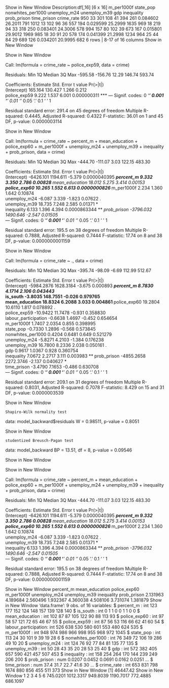 
Show in New Window
Description:df[,16] [6 x 16]
m_per1000f
<int>
state_pop
<int>
nonwhites_per1000
<int>
unemploy_m24
<int>
unemploy_m39
<int>
gdp
<int>
inequality
<int>
prob_prison
<dbl>
time_prison
<dbl>
crime_rate
<int>
950	33	301	108	41	394	261	0.084602	26.2011	791
1012	13	102	96	36	557	194	0.029599	25.2999	1635
969	18	219	94	33	318	250	0.083401	24.3006	578
994	157	80	102	39	673	167	0.015801	29.9012	1969
985	18	30	91	20	578	174	0.041399	21.2998	1234
964	25	44	84	29	689	126	0.034201	20.9995	682
6 rows | 8-17 of 16 columns
Show in New Window

Show in New Window

Call:
lm(formula = crime_rate ~ police_exp59, data = crime)

Residuals:
    Min      1Q  Median      3Q     Max 
-595.58 -156.76   12.29  146.74  593.74 

Coefficients:
             Estimate Std. Error t value    Pr(>|t|)    
(Intercept)   165.164    130.427   1.266       0.212    
police_exp59    9.222      1.537   6.001 0.000000311 ***
---
Signif. codes:  0 ‘***’ 0.001 ‘**’ 0.01 ‘*’ 0.05 ‘.’ 0.1 ‘ ’ 1

Residual standard error: 291.4 on 45 degrees of freedom
Multiple R-squared:  0.4445,	Adjusted R-squared:  0.4322 
F-statistic: 36.01 on 1 and 45 DF,  p-value: 0.0000003114

Show in New Window

Call:
lm(formula = crime_rate ~ percent_m + mean_education + police_exp60 + 
    m_per1000f + unemploy_m24 + unemploy_m39 + inequality + prob_prison, 
    data = crime)

Residuals:
    Min      1Q  Median      3Q     Max 
-444.70 -111.07    3.03  122.15  483.30 

Coefficients:
                Estimate Std. Error t value     Pr(>|t|)    
(Intercept)    -6426.101   1194.611  -5.379 0.0000040395 ***
percent_m          9.332      3.350   2.786      0.00828 ** 
mean_education    18.012      5.275   3.414      0.00153 ** 
police_exp60      10.265      1.552   6.613 0.0000000826 ***
m_per1000f         2.234      1.360   1.642      0.10874    
unemploy_m24      -6.087      3.339  -1.823      0.07622 .  
unemploy_m39      18.735      7.248   2.585      0.01371 *  
inequality         6.133      1.396   4.394 0.0000863344 ***
prob_prison    -3796.032   1490.646  -2.547      0.01505 *  
---
Signif. codes:  0 ‘***’ 0.001 ‘**’ 0.01 ‘*’ 0.05 ‘.’ 0.1 ‘ ’ 1

Residual standard error: 195.5 on 38 degrees of freedom
Multiple R-squared:  0.7888,	Adjusted R-squared:  0.7444 
F-statistic: 17.74 on 8 and 38 DF,  p-value: 0.0000000001159

Show in New Window

Call:
lm(formula = crime_rate ~ ., data = crime)

Residuals:
    Min      1Q  Median      3Q     Max 
-395.74  -98.09   -6.69  112.99  512.67 

Coefficients:
                       Estimate Std. Error t value Pr(>|t|)    
(Intercept)          -5984.2876  1628.3184  -3.675 0.000893 ***
percent_m                8.7830     4.1714   2.106 0.043443 *  
is_south                -3.8035   148.7551  -0.026 0.979765    
mean_education          18.8324     6.2088   3.033 0.004861 ** 
police_exp60            19.2804    10.6110   1.817 0.078892 .  
police_exp59           -10.9422    11.7478  -0.931 0.358830    
labour_participation    -0.6638     1.4697  -0.452 0.654654    
m_per1000f               1.7407     2.0354   0.855 0.398995    
state_pop               -0.7330     1.2896  -0.568 0.573845    
nonwhites_per1000        0.4204     0.6481   0.649 0.521279    
unemploy_m24            -5.8271     4.2103  -1.384 0.176238    
unemploy_m39            16.7800     8.2336   2.038 0.050161 .  
gdp                      0.9617     1.0367   0.928 0.360754    
inequality               7.0672     2.2717   3.111 0.003983 ** 
prob_prison          -4855.2658  2272.3746  -2.137 0.040627 *  
time_prison             -3.4790     7.1653  -0.486 0.630708    
---
Signif. codes:  0 ‘***’ 0.001 ‘**’ 0.01 ‘*’ 0.05 ‘.’ 0.1 ‘ ’ 1

Residual standard error: 209.1 on 31 degrees of freedom
Multiple R-squared:  0.8031,	Adjusted R-squared:  0.7078 
F-statistic: 8.429 on 15 and 31 DF,  p-value: 0.0000003539

Show in New Window

	Shapiro-Wilk normality test

data:  model_backward$residuals
W = 0.98511, p-value = 0.8051

Show in New Window

	studentized Breusch-Pagan test

data:  model_backward
BP = 13.51, df = 8, p-value = 0.09546

Show in New Window

Show in New Window

Call:
lm(formula = crime_rate ~ percent_m + mean_education + police_exp60 + 
    m_per1000f + unemploy_m24 + unemploy_m39 + inequality + prob_prison, 
    data = crime)

Residuals:
    Min      1Q  Median      3Q     Max 
-444.70 -111.07    3.03  122.15  483.30 

Coefficients:
                Estimate Std. Error t value     Pr(>|t|)    
(Intercept)    -6426.101   1194.611  -5.379 0.0000040395 ***
percent_m          9.332      3.350   2.786      0.00828 ** 
mean_education    18.012      5.275   3.414      0.00153 ** 
police_exp60      10.265      1.552   6.613 0.0000000826 ***
m_per1000f         2.234      1.360   1.642      0.10874    
unemploy_m24      -6.087      3.339  -1.823      0.07622 .  
unemploy_m39      18.735      7.248   2.585      0.01371 *  
inequality         6.133      1.396   4.394 0.0000863344 ***
prob_prison    -3796.032   1490.646  -2.547      0.01505 *  
---
Signif. codes:  0 ‘***’ 0.001 ‘**’ 0.01 ‘*’ 0.05 ‘.’ 0.1 ‘ ’ 1

Residual standard error: 195.5 on 38 degrees of freedom
Multiple R-squared:  0.7888,	Adjusted R-squared:  0.7444 
F-statistic: 17.74 on 8 and 38 DF,  p-value: 0.0000000001159

Show in New Window
     percent_m mean_education   police_exp60     m_per1000f   unemploy_m24   unemploy_m39     inequality    prob_prison 
      2.131963       4.189684       2.560496       1.932367       4.360038       4.508106       3.731074       1.381879 
Show in New Window
'data.frame':	9 obs. of  16 variables:
 $ percent_m           : int  123 177 152 124 148 157 139 128 140
 $ is_south            : int  0 1 1 0 0 1 1 0 0
 $ mean_education      : int  102 87 87 105 122 90 88 113 93
 $ police_exp60        : int  97 58 57 121 72 65 46 67 55
 $ police_exp59        : int  87 56 53 116 66 62 41 60 54
 $ labour_participation: int  526 638 530 580 601 553 480 624 535
 $ m_per1000f          : int  948 974 986 966 998 955 968 972 1045
 $ state_pop           : int  113 24 30 101 9 39 19 28 6
 $ nonwhites_per1000   : int  76 349 72 106 19 286 49 10 20
 $ unemploy_m24        : int  124 76 92 77 84 81 135 77 135
 $ unemploy_m39        : int  50 28 43 35 20 28 53 25 40
 $ gdp                 : int  572 382 405 657 590 421 457 507 453
 $ inequality          : int  158 254 264 170 144 239 249 206 200
 $ prob_prison         : num  0.0207 0.0452 0.0691 0.0162 0.0251 ...
 $ time_prison         : num  37.4 31.7 22.7 41.6 30 ...
 $ crime_rate          : int  653 831 798 1674 880 856 455 511 373
Show in New Window
[1] 46447.42
Show in New Window
        1         2         3         4         5         6 
 745.0201 1012.3317  949.8039 1190.7017  772.4885  686.1097 
